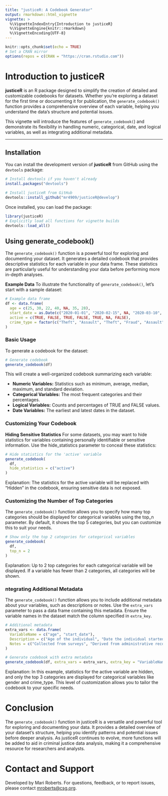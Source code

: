 ```yaml
---
title: "justiceR: A Codebook Generator"
output: rmarkdown::html_vignette
vignette: >
  %\VignetteIndexEntry{Introduction to justiceR}
  %\VignetteEngine{knitr::rmarkdown}
  %\VignetteEncoding{UTF-8}
---
```


```r
knitr::opts_chunk$set(echo = TRUE)
# Set a CRAN mirror
options(repos = c(CRAN = "https://cran.rstudio.com"))
```

# Introduction to justiceR

**justiceR** is an R package designed to simplify the creation of detailed and customizable codebooks for datasets. Whether you're exploring a dataset for the first time or documenting it for publication, the `generate_codebook()` function provides a comprehensive overview of each variable, helping you understand the data's structure and potential issues.

This vignette will introduce the features of `generate_codebook(`) and demonstrate its flexibility in handling numeric, categorical, date, and logical variables, as well as integrating additional metadata.

------------------------------------------------------------------------

## Installation

You can install the development version of **justiceR** from GitHub using the `devtools` package:

```r
# Install devtools if you haven't already
install.packages("devtools")

# Install justiceR from GitHub
devtools::install_github("mr4909/justiceR@develop")
```

Once installed, you can load the package:

```r
library(justiceR)
# Explicitly load all functions for vignette builds
devtools::load_all()
```

## Using generate_codebook()

The `generate_codebook()` function is a powerful tool for exploring and documenting your dataset. It generates a detailed codebook that provides descriptive statistics for each variable in your data frame. These statistics are particularly useful for understanding your data before performing more in-depth analyses.

**Example Data** 
To illustrate the functionality of `generate_codebook()`, let's start with a sample dataset:

```r
# Example data frame
df <- data.frame(
  age = c(25, 30, 22, 40, NA, 35, 28),
  start_date = as.Date(c("2020-01-01", "2020-02-15", NA, "2020-03-10", "2020-04-20", "2020-05-25", "2020-06-30")),
  active = c(TRUE, FALSE, TRUE, FALSE, TRUE, NA, FALSE),
  crime_type = factor(c("Theft", "Assault", "Theft", "Fraud", "Assault", "Theft", "Robbery"))
)
```

### Basic Usage

To generate a codebook for the dataset:

```r
# Generate codebook
generate_codebook(df)
```

This will create a well-organized codebook summarizing each variable:

-   **Numeric Variables:** Statistics such as minimum, average, median, maximum, and standard deviation.
-   **Categorical Variables:** The most frequent categories and their percentages.
-   **Logical Variables:** Counts and percentages of TRUE and FALSE values.
-   **Date Variables:** The earliest and latest dates in the dataset.

### Customizing Your Codebook

**Hiding Sensitive Statistics** 
For some datasets, you may want to hide statistics for variables containing personally identifiable or sensitive information. Use the hide_statistics parameter to conceal these statistics:

```r
# Hide statistics for the 'active' variable
generate_codebook(
  df,
  hide_statistics = c("active")
)
```

Explanation: 
The statistics for the active variable will be replaced with "Hidden" in the codebook, ensuring sensitive data is not exposed.

### Customizing the Number of Top Categories

The `generate_codebook()` function allows you to specify how many top categories should be displayed for categorical variables using the top_n parameter. By default, it shows the top 5 categories, but you can customize this to suit your needs.

```r
# Show only the top 2 categories for categorical variables
generate_codebook(
  df,
  top_n = 2
)
```

Explanation: 
Up to 2 top categories for each categorical variable will be displayed. If a variable has fewer than 2 categories, all categories will be shown.

### ntegrating Additional Metadata

The `generate_codebook()` function allows you to include additional metadata about your variables, such as descriptions or notes. Use the `extra_vars` parameter to pass a data frame containing this metadata. Ensure the variable names in the dataset match the column specified in `extra_key`.

```r
# Additional metadata
extra_vars <- data.frame(
  VariableName = c("age", "start_date"),
  Description = c("Age of the individual", "Date the individual started"),
  Notes = c("Collected from surveys", "Derived from administrative records")
)

# Generate codebook with extra metadata
generate_codebook(df, extra_vars = extra_vars, extra_key = "VariableName")
```

Explanation: 
In this example, statistics for the active variable are hidden, and only the top 3 categories are displayed for categorical variables like gender and crime_type. This level of customization allows you to tailor the codebook to your specific needs.

# Conclusion

The `generate_codebook()` function in justiceR is a versatile and powerful tool for exploring and documenting your data. It provides a detailed overview of your dataset's structure, helping you identify patterns and potential issues before deeper analysis. As justiceR continues to evolve, more functions will be added to aid in criminal justice data analysis, making it a comprehensive resource for researchers and analysts.

# Contact and Support

Developed by Mari Roberts. For questions, feedback, or to report issues, please contact [mroberts\@csg.org](mailto:mroberts@csg.org){.email}.
